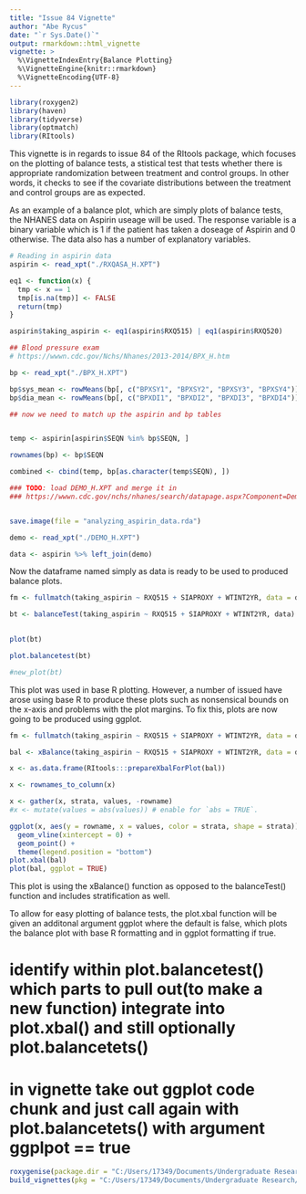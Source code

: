```yaml
---
title: "Issue 84 Vignette"
author: "Abe Rycus"
date: "`r Sys.Date()`"
output: rmarkdown::html_vignette
vignette: >
  %\VignetteIndexEntry{Balance Plotting}
  %\VignetteEngine{knitr::rmarkdown}
  %\VignetteEncoding{UTF-8}
---
```


```r
library(roxygen2)
library(haven)
library(tidyverse)
library(optmatch)
library(RItools)
```

This vignette is in regards to issue 84 of the RItools package, which focuses on the plotting of balance tests, a stistical test that tests whether there is appropriate randomization between treatment and control groups. In other words, it checks to see if the covariate distributions between the treatment and control groups are as expected. 

As an example of a balance plot, which are simply plots of balance tests, the NHANES data on Aspirin useage will be used. The response variable is a binary variable which is 1 if the patient has taken a doseage of Aspirin and 0 otherwise. The data also has a number of explanatory variables. 

```r
# Reading in aspirin data
aspirin <- read_xpt("./RXQASA_H.XPT")

eq1 <- function(x) {
  tmp <- x == 1 
  tmp[is.na(tmp)] <- FALSE
  return(tmp)
}

aspirin$taking_aspirin <- eq1(aspirin$RXQ515) | eq1(aspirin$RXQ520)

## Blood pressure exam
# https://wwwn.cdc.gov/Nchs/Nhanes/2013-2014/BPX_H.htm 

bp <- read_xpt("./BPX_H.XPT")

bp$sys_mean <- rowMeans(bp[, c("BPXSY1", "BPXSY2", "BPXSY3", "BPXSY4")], na.rm = TRUE)
bp$dia_mean <- rowMeans(bp[, c("BPXDI1", "BPXDI2", "BPXDI3", "BPXDI4")], na.rm = TRUE)

## now we need to match up the aspirin and bp tables


temp <- aspirin[aspirin$SEQN %in% bp$SEQN, ]

rownames(bp) <- bp$SEQN

combined <- cbind(temp, bp[as.character(temp$SEQN), ])

### TODO: load DEMO_H.XPT and merge it in
### https://wwwn.cdc.gov/nchs/nhanes/search/datapage.aspx?Component=Demographics&CycleBeginYear=2013


save.image(file = "analyzing_aspirin_data.rda")

demo <- read_xpt("./DEMO_H.XPT")

data <- aspirin %>% left_join(demo)

```
Now the dataframe named simply as data is ready to be used to produced balance plots. 

```r
fm <- fullmatch(taking_aspirin ~ RXQ515 + SIAPROXY + WTINT2YR, data = data)

bt <- balanceTest(taking_aspirin ~ RXQ515 + SIAPROXY + WTINT2YR, data)

  
plot(bt)

plot.balancetest(bt)

#new_plot(bt)
```

This plot was used in base R plotting. However, a number of issued have arose using base R to produce these plots such as nonsensical bounds on the x-axis and problems with the plot margins. To fix this, plots are now going to be produced using ggplot.

```r
fm <- fullmatch(taking_aspirin ~ RXQ515 + SIAPROXY + WTINT2YR, data = data)

bal <- xBalance(taking_aspirin ~ RXQ515 + SIAPROXY + WTINT2YR, data = data, strata = list(~ fm, unstratified = NULL))

x <- as.data.frame(RItools:::prepareXbalForPlot(bal))

x <- rownames_to_column(x)

x <- gather(x, strata, values, -rowname)
#x <- mutate(values = abs(values)) # enable for `abs = TRUE`.

ggplot(x, aes(y = rowname, x = values, color = strata, shape = strata)) + 
  geom_vline(xintercept = 0) +
  geom_point() +
  theme(legend.position = "bottom")
plot.xbal(bal)
plot(bal, ggplot = TRUE)


```
This plot is using the xBalance() function as opposed to the balanceTest() function and includes stratification as well. 

To allow for easy plotting of balance tests, the plot.xbal function will be given an additonal argument ggplot where the default is false, which plots the balance plot with base R formatting and in ggplot formatting if true. 


# identify within plot.balancetest() which parts to pull out(to make a new function) integrate into plot.xbal() and still optionally plot.balancetets()
# in vignette take out ggplot code chunk and just call again with plot.balancetets()  with argument ggplpot == true





```r
roxygenise(package.dir = "C:/Users/17349/Documents/Undergraduate Research/RItools")
build_vignettes(pkg = "C:/Users/17349/Documents/Undergraduate Research/RItools")

```



